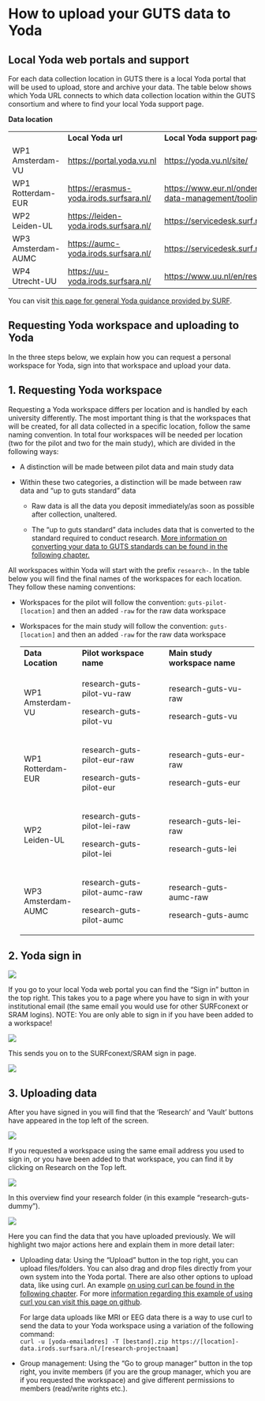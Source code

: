 # How to upload your GUTS data to Yoda

## Local Yoda web portals and support

For each data collection location in GUTS there is a local Yoda portal that will be used to upload, store and archive your data. The table below shows which Yoda URL connects to which data collection location within the GUTS consortium and where to find your local Yoda support page.

::: {#yoda-table-1 .yoda-table}
**Data location**

|                    |                                           |                                                                                             |
|--------------------|-------------------------------------------|---------------------------------------------------------------------------------------------|
|                    | **Local Yoda url**                        | **Local Yoda support page**                                                                 |
| WP1 Amsterdam-VU   | <https://portal.yoda.vu.nl>               | <https://yoda.vu.nl/site/>                                                                  |
| WP1 Rotterdam-EUR  | <https://erasmus-yoda.irods.surfsara.nl/> | <https://www.eur.nl/onderzoek/research-services/research-data-management/tooling/surf-yoda> |
| WP2 Leiden-UL      | <https://leiden-yoda.irods.surfsara.nl/>  | <https://servicedesk.surf.nl/wiki/display/WIKI/Yoda+user+guide>                             |
| WP3 Amsterdam-AUMC | <https://aumc-yoda.irods.surfsara.nl/>    | <https://servicedesk.surf.nl/wiki/display/WIKI/Yoda+user+guide>                             |
| WP4 Utrecht-UU     | <https://uu-yoda.irods.surfsara.nl/>      | <https://www.uu.nl/en/research/yoda/what-is-yoda>                                           |
:::

You can visit [this page for general Yoda guidance provided by SURF](https://servicedesk.surf.nl/wiki/display/WIKI/Yoda+user+guide).

## Requesting Yoda workspace and uploading to Yoda

In the three steps below, we explain how you can request a personal workspace for Yoda, sign into that workspace and upload your data.

::: {.callout-tip collapse="false" icon="false"}
## 1. Requesting Yoda workspace

Requesting a Yoda workspace differs per location and is handled by each university differently. The most important thing is that the workspaces that will be created, for all data collected in a specific location, follow the same naming convention. In total four workspaces will be needed per location (two for the pilot and two for the main study), which are divided in the following ways:

-   A distinction will be made between pilot data and main study data

-   Within these two categories, a distinction will be made between raw data and "up to guts standard" data

    -   Raw data is all the data you deposit immediately/as soon as possible after collection, unaltered.

    -   The "up to guts standard" data includes data that is converted to the standard required to conduct research. [More information on converting your data to GUTS standards can be found in the following chapter.](how-to-save-your-data.qmd)

All workspaces within Yoda will start with the prefix `research-`. In the table below you will find the final names of the workspaces for each location. They follow these naming conventions:

-   Workspaces for the pilot will follow the convention: `guts-pilot-[location]` and then an added `-raw` for the raw data workspace

-   Workspaces for the main study will follow the convention: `guts-[location]` and then an added `-raw` for the raw data workspace

    ::: {#yoda-table-2 .yoda-table}
    +--------------------+------------------------------+-------------------------------+
    | **Data Location**  | **Pilot workspace name**     | **Main study workspace name** |
    +--------------------+------------------------------+-------------------------------+
    | WP1 Amsterdam-VU   | research-guts-pilot-vu-raw   | research-guts-vu-raw          |
    |                    |                              |                               |
    |                    | research-guts-pilot-vu       | research-guts-vu              |
    +--------------------+------------------------------+-------------------------------+
    | WP1 Rotterdam-EUR  | research-guts-pilot-eur-raw  | research-guts-eur-raw         |
    |                    |                              |                               |
    |                    | research-guts-pilot-eur      | research-guts-eur             |
    +--------------------+------------------------------+-------------------------------+
    | WP2 Leiden-UL      | research-guts-pilot-lei-raw  | research-guts-lei-raw         |
    |                    |                              |                               |
    |                    | research-guts-pilot-lei      | research-guts-lei             |
    +--------------------+------------------------------+-------------------------------+
    | WP3 Amsterdam-AUMC | research-guts-pilot-aumc-raw | research-guts-aumc-raw        |
    |                    |                              |                               |
    |                    | research-guts-pilot-aumc     | research-guts-aumc            |
    +--------------------+------------------------------+-------------------------------+
    :::
:::

::: {.callout-tip collapse="false" icon="false"}
## 2. Yoda sign in

![](images/rdmhandbook-yoda-login.jpg)

If you go to your local Yoda web portal you can find the "Sign in" button in the top right. This takes you to a page where you have to sign in with your institutional email (the same email you would use for other SURFconext or SRAM logins). NOTE: You are only able to sign in if you have been added to a workspace!

![](images/rdmhandbook-yoda-login02.jpg)

This sends you on to the SURFconext/SRAM sign in page.

![](images/rdmhandbook-yoda-login03.jpg)
:::

::: {.callout-tip collapse="false" icon="false"}
## 3. Uploading data

After you have signed in you will find that the 'Research' and 'Vault' buttons have appeared in the top left of the screen.

![](images/rdmhandbook-yoda-login04.jpg)

If you requested a workspace using the same email address you used to sign in, or you have been added to that workspace, you can find it by clicking on Research on the Top left.

![](images/rdmhandbook-yoda-login05.jpg)

In this overview find your research folder (in this example "research-guts-dummy").

![](images/rdmhandbook-yoda-login06.jpg)

Here you can find the data that you have uploaded previously. We will highlight two major actions here and explain them in more detail later:

-   Uploading data: Using the "Upload" button in the top right, you can upload files/folders. You can also drag and drop files directly from your own system into the Yoda portal. There are also other options to upload data, like using curl. An example [on using curl can be found in the following chapter](how-to-save-your-data.qmd). For more [information regarding this example of using curl you can visit this page on github](https://github.com/eduardklap/qualtrics-automation).

    For large data uploads like MRI or EEG data there is a way to use curl to send the data to your Yoda workspace using a variation of the following command:\
    `curl -u [yoda-emailadres] -T [bestand].zip https://[location]-data.irods.surfsara.nl/[research-projectnaam]`

-   Group management: Using the "Go to group manager" button in the top right, you invite members (if you are the group manager, which you are if you requested the workspace) and give different permissions to members (read/write rights etc.).
:::
